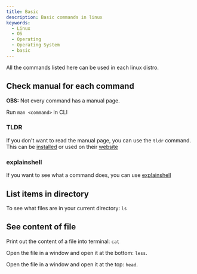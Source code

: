 ```yaml
---
title: Basic
description: Basic commands in linux
keywords:
  - Linux
  - OS
  - Operating
  - Operating System
  - basic
---
```


All the commands listed here can be used in each linux distro.

## Check manual for each command

**OBS:** Not every command has a manual page.

Run `man <command>` in CLI

### TLDR

If you don't want to read the manual page, you can use the `tldr` command. This can be [installed](https://github.com/tldr-pages/tldr) or used on their [website](https://tldr.inbrowser.app/)

### explainshell

If you want to see what a command does, you can use [explainshell](https://explainshell.com)

## List items in directory

To see what files are in your current directory: `ls`

## See content of file

Print out the content of a file into terminal: `cat`

Open the file in a window and open it at the bottom: `less`.

Open the file in a window and open it at the top: `head`.
